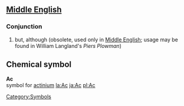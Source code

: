 ==[[Middle English]]==
===Conjunction===
#but, although (obsolete, used only in [[Middle English]]; usage may be found in William Langland's ''Piers Plowman'') 

==Chemical symbol==
'''Ac'''<br>{{chemistry}} symbol for [[actinium]]
[[Category:Symbols]]
[[la:Ac]]
[[ja:Ac]]
[[pl:Ac]]